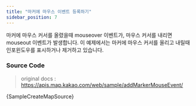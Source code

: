 ```yaml
---
title: "마커에 마우스 이벤트 등록하기"
sidebar_position: 7
---
```


마커에 마우스 커서를 올렸을때 mouseover 이벤트가, 마우스 커서를 내리면 mouseout 이벤트가 발생합니다. 이 예제에서는 마커에 마우스 커서를 올리고 내릴때 인포윈도우를 표시하거나 제거하고 있습니다.


<SampleCreateMap />

### Source Code

> original docs : https://apis.map.kakao.com/web/sample/addMarkerMouseEvent/

<CodeBlock className="language-jsx">{SampleCreateMapSource}</CodeBlock>
